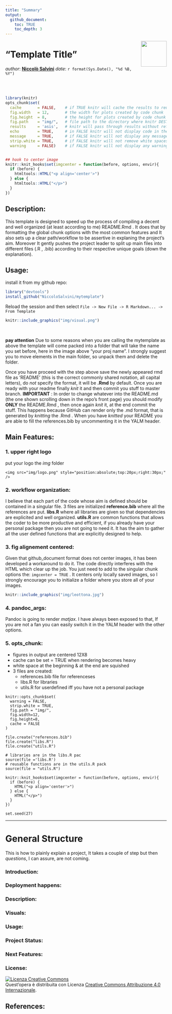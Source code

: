 ```yaml
---
title: "Summary"
output: 
  github_document:
    toc: TRUE
    toc_depth: 3
---
```


<img src="img/CopyOfLogo.png" align="right" height="80" />
 
# "Template Title"

_author_: **[Niccolò Salvini](https://niccolosalvini.netlify.app/)**
_date_: `r format(Sys.Date(), "%d %B, %Y")`

<br> <br>

```r
library(knitr)
opts_chunk$set(
  cache       = FALSE,    # if TRUE knitr will cache the results to reuse in future knits
  fig.width   = 12,       # the width for plots created by code chunk
  fig.height  = 8,        # the height for plots created by code chunk
  fig.path    = "img/",   # file path to the directory where knitr DESTINATION shall store the graphics files
  results     = 'asis',   # knitr will pass through results without reformatting them
  echo        = TRUE,     # in FALSE knitr will not display code in the code chunk above it's results
  message     = TRUE,     # if FALSE knitr will not display any messages generated by code
  strip.white = TRUE,     # if FALSE knitr will not remove white spaces at the beg or end of code chunk
  warning     = FALSE)    # if FALSE knitr will not display any warning messages in the final document


## hook to center image
knitr::knit_hooks$set(imgcenter = function(before, options, envir){
  if (before) {
    htmltools::HTML("<p align='center'>")
  } else {
    htmltools::HTML("</p>")
  }
})


```


## Description:
This template is designed to speed up the process of compiling a decent and well organized (at least according to me) README.Rmd  .
It does that by formatting the global chunk options with the most common features and It also sets up a clear path/workflow to be assertive in explaning the project's aim. Moreover It gently pushes the project leader to split up main files into different files (.R , .bib) according to their respective unique goals (down the explanation). 


## Usage:
install it from my github repo:

```r
library("devtools")
install_github("NiccoloSalvini/mytemplate")
```

Reload the session and then select `File -> New File -> R Markdown... -> From Template`

```r
knitr::include_graphics("img/visual.png") 
```


<br> 

**pay attention**
Due to some reasons when you are calling the mytemplate as above the template will come packed into a folder that will take the name you set before, here in the image above "your proj name". I strongly suggest you to move elements in the main folder, so unpack them and delete the folder.

Once you have proceed with the step above save the newly appeared rmd file as 'README' (this is the correct commonly shared notation, all capital letters), do *not* specify the format, it will be **.Rmd** by default. Once you are ready with your readme finally *knit* it and then commit you stuff to master branch.
**IMPORTANT** : In order to change whatever into the README.md (the one shown scrolling down in the repo's front page) you should modify **ONLY** the README.Rmd , then once again *knit* it, at the end commit the stuff. This happens because GitHub can render only the .md format, that is generated by _knitting_ the .Rmd  . When you have _knitted_ your README you are able to fill the references.bib by uncommenting it in the YALM header.

## Main Features:

### 1. upper right logo

put your logo the _img_ folder
```
<img src="img/logo.png" style="position:absolute;top:20px;right:30px;"  />

```
### 2. workflow organization:
I believe that each part of the code whose aim is defined should be contained in a singular file. 
3 files are initialized **reference.bib** where all the references are put. **libs.R** where all libraries are given so that dependencies are explicited and well organized. **utils.R** are common functions that allows the coder to be more productive and efficient, if you already have your personal package then you are not going to need it. It has the aim to gather all the user defined functions that are explicitly designed to help.
  
  
### 3. fig alignement centered: 
Given that github_document format does not center images, it has been developed a workaround to do it. The code directly interferes with the HTML which clear up the job. You just need to add to the singular chunk options the:  `imgcenter = TRUE` . It centers only locally saved images, so I strongly encourage you to initialize a folder where you store all of your images.
  
```r
knitr::include_graphics("img/leottona.jpg") 
```

### 4. pandoc_args:
Pandoc is going to render *matjax*. I have always been exposed to that, If you are not a fan you can easily switch it in the YALM header with the other options.


### 5. opts_chunk: 

- figures in output are centered 12X8
- cache can be set = TRUE when rendering becomes heavy 
- white space at the beginning & at the end are squished
- 3 files are created:
  - references.bib file for referenceses
  - libs.R for libraries
  - utils.R for userdefined iff you have not a personal package


```
knitr::opts_chunk$set(
  warning = FALSE,  
  strip.white = TRUE,     
  fig.path = "img/",
  fig.width=12,
  fig.height=8,
  cache = FALSE           
)

file.create("references.bib")
file.create("libs.R")
file.create("utils.R")

# libraries are in the libs.R pac
source(file ='libs.R')
# reusable functions are in the utils.R pack
source(file = "utils.R")

knitr::knit_hooks$set(imgcenter = function(before, options, envir){
  if (before) {
    HTML("<p align='center'>")
  } else {
    HTML("</p>")
  }
})

set.seed(27)
```


---
# General Structure


This is how to plainly explain a project, It takes a couple of step but then *questions*, I can assure, are not coming.

### Introduction:

### Deployment happens:

### Description:

### Visuals:

### Usage:

### Project Status:

### Next Features:

### License:

<a rel="license" href="http://creativecommons.org/licenses/by/4.0/"><img alt="Licenza Creative Commons" style="border-width:0" src="https://i.creativecommons.org/l/by/4.0/88x31.png" /></a><br />Quest'opera è distribuita con Licenza <a rel="license" href="http://creativecommons.org/licenses/by/4.0/">Creative Commons Attribuzione 4.0 Internazionale</a>.

## References:

